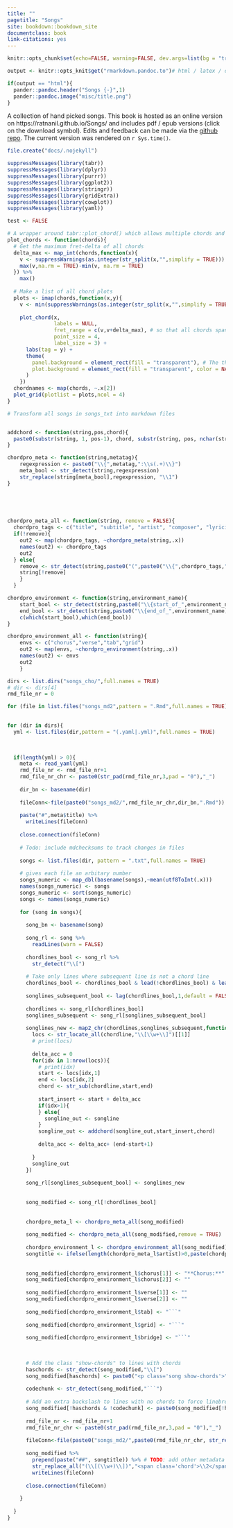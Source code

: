 ```yaml
--- 
title: ""
pagetitle: "Songs"
site: bookdown::bookdown_site
documentclass: book
link-citations: yes
---
```


```r
knitr::opts_chunk$set(echo=FALSE, warning=FALSE, dev.args=list(bg = "transparent"))
```

```r
output <- knitr::opts_knit$get("rmarkdown.pandoc.to")# html / latex / docx

if(output == "html"){
  pander::pandoc.header("Songs {-}",1)
  pander::pandoc.image("misc/title.png")
}

```

A collection of hand picked songs. This book is hosted as an online version on https://ratnanil.github.io/Songs/ and includes pdf / epub versions (click on the download symbol). Edits and feedback can be made via the [github repo](https://github.com/ratnanil/songs). The current version was rendered on `r Sys.time()`. 



```r
file.create("docs/.nojekyll")

suppressMessages(library(tabr))
suppressMessages(library(dplyr))
suppressMessages(library(purrr))
suppressMessages(library(ggplot2))
suppressMessages(library(stringr))
suppressMessages(library(gridExtra))
suppressMessages(library(cowplot))
suppressMessages(library(yaml))

test <- FALSE
```


```r
# A wrapper around tabr::plot_chord() which allows multiple chords and styles them in my specific way (4 columns, transparent background etc.)
plot_chords <- function(chords){
  # Get the maximum fret-delta of all chords
  delta_max <- map_int(chords,function(x){
    v <- suppressWarnings(as.integer(str_split(x,"",simplify = TRUE)))
    max(v,na.rm = TRUE)-min(v, na.rm = TRUE)
  }) %>%
    max()
  
  # Make a list of all chord plots
  plots <- imap(chords,function(x,y){
    v <- min(suppressWarnings(as.integer(str_split(x,"",simplify = TRUE))),na.rm = TRUE)
    
    plot_chord(x,
               labels = NULL,
               fret_range = c(v,v+delta_max), # so that all chords span the same nr of frets
               point_size = 4,
               label_size = 3) + 
      labs(tag = y) +
      theme(
        panel.background = element_rect(fill = "transparent"), # The theme 
        plot.background = element_rect(fill = "transparent", color = NA), # bg of the plot
      )
    })
  chordnames <- map(chords, ~.x[2])
  plot_grid(plotlist = plots,ncol = 4)
}
```


```r
# Transform all songs in songs_txt into markdown files


addchord <- function(string,pos,chord){
  paste0(substr(string, 1, pos-1), chord, substr(string, pos, nchar(string)))
}

chordpro_meta <- function(string,metatag){
    regexpression <- paste0("\\{",metatag,":\\s(.+)\\}")
    meta_bool <- str_detect(string,regexpression)
    str_replace(string[meta_bool],regexpression, "\\1")
}


  

  
chordpro_meta_all <- function(string, remove = FALSE){
  chordpro_tags <- c("title", "subtitle", "artist", "composer", "lyricist", "copyright", "album", "year", "key", "time", "tempo", "duration", "capo", "meta")  
  if(!remove){
    out2 <- map(chordpro_tags, ~chordpro_meta(string,.x))
    names(out2) <- chordpro_tags
    out2
  } else{
    remove <- str_detect(string,paste0("(",paste0("\\{",chordpro_tags,":",collapse = "|"),")"))
    string[!remove]
    }
  }

chordpro_environment <- function(string,environment_name){
    start_bool <- str_detect(string,paste0("\\{start_of_",environment_name))
    end_bool <- str_detect(string,paste0("\\{end_of_",environment_name))
    c(which(start_bool),which(end_bool))
}

chordpro_environment_all <- function(string){
    envs <- c("chorus","verse","tab","grid")
    out2 <- map(envs, ~chordpro_environment(string,.x))
    names(out2) <- envs
    out2
    }
```


```r
dirs <- list.dirs("songs_cho/",full.names = TRUE)
# dir <- dirs[4]
rmd_file_nr = 0

for (file in list.files("songs_md2",pattern = ".Rmd",full.names = TRUE)){file.remove(file)}
  

for (dir in dirs){
  yml <- list.files(dir,pattern = "(.yaml|.yml)",full.names = TRUE)

  
  
  if(length(yml) > 0){
    meta <- read_yaml(yml)
    rmd_file_nr <- rmd_file_nr+1
    rmd_file_nr_chr <- paste0(str_pad(rmd_file_nr,3,pad = "0"),"_")
    
    dir_bn <- basename(dir)
    
    fileConn<-file(paste0("songs_md2/",rmd_file_nr_chr,dir_bn,".Rmd"))
    
    paste("#",meta$title) %>%
      writeLines(fileConn)
    
    close.connection(fileConn)
    
    # Todo: include mdchecksums to track changes in files
    
    songs <- list.files(dir, pattern = ".txt",full.names = TRUE)
      
    # gives each file an arbitary number 
    songs_numeric <- map_dbl(basename(songs),~mean(utf8ToInt(.x)))
    names(songs_numeric) <- songs
    songs_numeric <- sort(songs_numeric)
    songs <- names(songs_numeric)
    
    for (song in songs){
  
      song_bn <- basename(song)
      
      song_rl <- song %>%
        readLines(warn = FALSE)
        
      chordlines_bool <- song_rl %>%
        str_detect("\\[") 
      
      # Take only lines where subsequent line is not a chord line
      chordlines_bool <- chordlines_bool & lead(!chordlines_bool) & lead(str_length(song_rl)>0)
      
      songlines_subsequent_bool <- lag(chordlines_bool,1,default = FALSE)
      
      chordlines <- song_rl[chordlines_bool]
      songlines_subsequent <- song_rl[songlines_subsequent_bool]
    
      songlines_new <- map2_chr(chordlines,songlines_subsequent,function(chordline,songline){
        locs <- str_locate_all(chordline,"\\[\\w+\\]")[[1]]
        # print(locs)
    
        delta_acc = 0
        for(idx in 1:nrow(locs)){
          # print(idx)
          start <- locs[idx,1]
          end <- locs[idx,2]
          chord <- str_sub(chordline,start,end)
          
          start_insert <- start + delta_acc
          if(idx>1){
          } else{
            songline_out <- songline
          }
          songline_out <- addchord(songline_out,start_insert,chord)
          
          delta_acc <- delta_acc+ (end-start+1)
          
        }
        songline_out
      })
      
      song_rl[songlines_subsequent_bool] <- songlines_new
      
      
      song_modified <- song_rl[!chordlines_bool]
      
      
      chordpro_meta_l <- chordpro_meta_all(song_modified)
    
      song_modified <- chordpro_meta_all(song_modified,remove = TRUE)
      
      chordpro_environment_l <- chordpro_environment_all(song_modified) 
      songtitle <- ifelse(length(chordpro_meta_l$artist)>0,paste(chordpro_meta_l$title,chordpro_meta_l$artist, sep = " - "),chordpro_meta_l$title)
        
    
      song_modified[chordpro_environment_l$chorus[1]] <- "**Chorus:**"
      song_modified[chordpro_environment_l$chorus[2]] <- ""
      
      song_modified[chordpro_environment_l$verse[1]] <- ""
      song_modified[chordpro_environment_l$verse[2]] <- ""
      
      song_modified[chordpro_environment_l$tab] <- "```" 
      
      song_modified[chordpro_environment_l$grid] <- "```"
      
      song_modified[chordpro_environment_l$bridge] <- "```"

    
      
      # Add the class "show-chords" to lines with chords
      haschords <- str_detect(song_modified,"\\[")
      song_modified[haschords] <- paste0("<p class='song show-chords'>",song_modified[haschords],"</p>")
      
      codechunk <- str_detect(song_modified,"```")
      
      # Add an extra backslash to lines with no chords to force linebreak
      song_modified[!haschords & !codechunk] <- paste0(song_modified[!haschords & !codechunk],"\\")
      
      rmd_file_nr <- rmd_file_nr+1
      rmd_file_nr_chr <- paste0(str_pad(rmd_file_nr,3,pad = "0"),"_")
      
      fileConn<-file(paste0("songs_md2/",paste0(rmd_file_nr_chr, str_replace(song_bn,".txt",".Rmd"))))
      
      song_modified %>%
        prepend(paste("##", songtitle)) %>% # TODO: add other metadata
        str_replace_all("(\\[(\\w+)\\])","<span class='chord'>\\2</span>") %>%
        writeLines(fileConn)
    
      close.connection(fileConn)
      
    }
    
  }
}





```

```r

```


